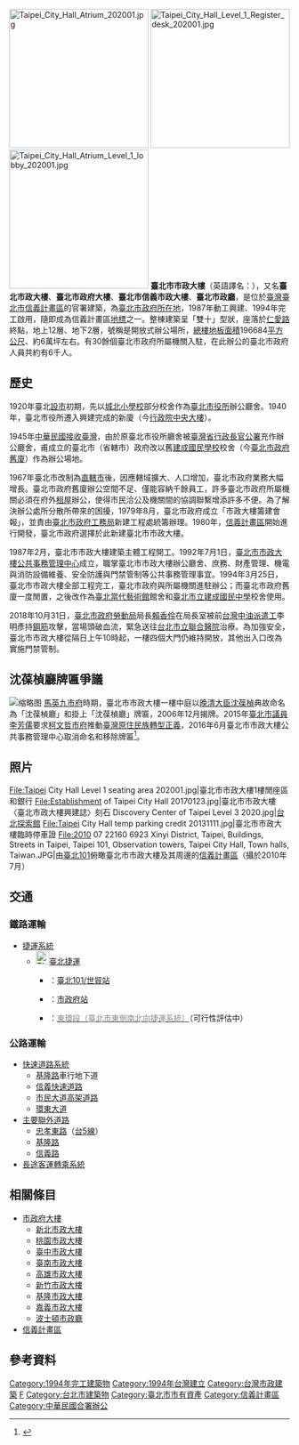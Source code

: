 {{coord|25|2|15|N|121|33|52|E|scale:2000|display=title}}
{{Infobox Skyscraper
| building_name = 臺北市市政大樓<br /><small>{{lang|en|Taipei City Hall}}</small>
| image = [[File:Taipei_City_Hall_(0097).JPG|250px]]
| caption = 
| previous_building= 
| surpassed_by_building =
| year_highest = 
| year_end = 
| location = {{TWN}}[[臺北市|臺北市]]
| address = 11008 [[臺北市|臺北市]][[信義區_(臺北市)|信義區]]市府路1號
| start_date = 1987年2月
| completion_date = 1994年3月25日
| status = complete
| use = 
| antenna_spire = 
| roof = 
| top_floor = 
| cost = 
| floor_count = 地上12層、地下2層
| floor_area = 196684[[平方公尺|平方公尺]]
| elevator_count = 
| architect =吳增榮、李俊仁、陳碧潭建築師事務所 
| skyscraperpage_id = 
| main_contractor= 
| owner = [[臺北市政府|臺北市政府]]
}}
[[File:Taipei_City_Hall_Atrium_202001.jpg|250px]]
[[File:Taipei_City_Hall_Level_1_Register_desk_202001.jpg|250px]]
[[File:Taipei_City_Hall_Atrium_Level_1_lobby_202001.jpg|250px]]
'''臺北市市政大樓'''（英語譯名：{{lang|en|Taipei City Hall}}），又名'''臺北市政大樓'''、'''臺北市政府大樓'''、'''臺北市信義市政大樓'''、'''臺北市政廳'''，是位於[[臺灣|臺灣]][[臺北市|臺北市]][[信義計畫區|信義計畫區]]的官署建築，為[[臺北市政府|臺北市政府]][[地方政府大樓|所在地]]，1987年動工興建、1994年完工啟用，隨即成為信義計畫區[[地標|地標]]之一。整棟建築呈「雙十」型狀，座落於[[仁愛路_(臺北市)|仁愛路]]終點，地上12層、地下2層，號稱是開放式辦公場所，[[總樓地板面積|總樓地板面積]]196684[[平方公尺|平方公尺]]、約6萬坪左右。有30餘個臺北市政府所屬機關入駐，在此辦公的臺北市政府人員共約有6千人。

==歷史==
1920年臺北[[臺灣市制|設市]]初期，先以[[城北小學校|城北小學校]]部分校舍作為[[臺北市役所|臺北市役所]]辦公廳舍。1940年，臺北市役所遷入興建完成的新廈（今[[行政院中央大樓|行政院中央大樓]]）。

1945年[[臺灣戰後時期|中華民國接收臺灣]]，由於原臺北市役所廳舍被[[臺灣省行政長官公署|臺灣省行政長官公署]]充作辦公廳舍，甫成立的臺北市（省轄市）政府改以舊[[建成小學校|建成國民學校]]校舍（今[[臺北市政府舊廈|臺北市政府舊廈]]）作為辦公場地。

1967年臺北市改制為[[直轄市_(中華民國)|直轄市]]後，因應轄域擴大、人口增加，臺北市政府業務大幅增長。臺北市政府舊廈辦公空間不足、僅能容納千餘員工，許多臺北市政府所屬機關必須在府外[[租屋|租屋]]辦公，使得市民洽公及機關間的協調聯繫增添許多不便。為了解決辦公處所分散所帶來的困擾，1979年8月，臺北市政府成立「市政大樓籌建會報」，並責由[[臺北市政府工務局|臺北市政府工務局]]新建工程處統籌辦理。1980年，[[信義計畫區|信義計畫區]]開始進行開發，臺北市政府選擇於此新建臺北市市政大樓。

1987年2月，臺北市市政大樓建築主體工程開工。1992年7月1日，[[臺北市市政大樓公共事務管理中心|臺北市市政大樓公共事務管理中心]]成立，職掌臺北市市政大樓辦公廳舍、庶務、財產管理、機電與消防設備維養、安全防護與門禁管制等公共事務管理事宜。1994年3月25日，臺北市市政大樓全部工程完工，臺北市政府與所屬機關進駐辦公；而臺北市政府舊廈一度閒置，之後改作為[[臺北當代藝術館|臺北當代藝術館]]館舍和[[臺北市立建成國民中學|臺北市立建成國民中學]]校舍使用。

2018年10月31日，[[臺北市政府勞動局|臺北市政府勞動局]]局長[[賴香伶|賴香伶]]在局長室被前[[台灣中油|台灣中油]][[派遣工|派遣工]]李明彥持[[鋼筋|鋼筋]]攻擊，當場頭破血流，緊急送往[[台北市立聯合醫院|台北市立聯合醫院]]治療。為加強安全，臺北市市政大樓從隔日上午10時起，一樓四個大門仍維持開放，其他出入口改為實施門禁管制。

== 沈葆楨廳牌匾爭議 ==
[[File:Shen_Pao-chen_Hall,_Taipei_City_Hall_20160120.jpg|缩略图]]
[[馬英九市府|馬英九市府]]時期，臺北市市政大樓一樓中庭以[[晚清|晚清]][[大臣|大臣]][[沈葆楨|沈葆楨]]典故命名為「沈葆楨廳」和掛上「沈葆楨廳」牌匾，2006年12月揭牌。2015年[[臺北市議員|臺北市議員]][[李芳儒|李芳儒]]要求[[柯文哲市府|柯文哲市府]]推動[[臺灣原住民族|臺灣原住民族]][[轉型正義|轉型正義]]，2016年6月臺北市市政大樓公共事務管理中心取消命名和移除牌匾<ref>{{cite news |author1=鍾泓良 |title=原住民族日前 北市府撤沈葆楨廳牌匾 |url=https://news.ltn.com.tw/news/local/paper/1003534 |accessdate=2020-04-09 |work=自由時報 |date=2016-06-23 |archive-date=2016-08-26 |archive-url=https://web.archive.org/web/20160826043237/http://news.ltn.com.tw/news/local/paper/1003534 |dead-url=no }}</ref>。

== 照片 ==
<gallery>
File:Taipei City Hall Level 1 seating area 202001.jpg|臺北市市政大樓1樓閒座區和銀行
File:Establishment of Taipei City Hall 20170123.jpg|臺北市市政大樓〈臺北市政大樓興建誌〉刻石
Discovery Center of Taipei Level 3 2020.jpg|[[台北探索館|台北探索館]]
File:Taipei City Hall temp parking credit 20131111.jpg|臺北市市政大樓臨時停車證
File:2010 07 22160 6923 Xinyi District, Taipei, Buildings, Streets in Taipei, Taipei 101, Observation towers, Taipei City Hall, Town halls, Taiwan.JPG|由[[臺北101|臺北101]]俯瞰臺北市市政大樓及其周邊的[[信義計畫區|信義計畫區]]（攝於2010年7月）
</gallery>

== 交通 ==
===鐵路運輸===
* [[臺北捷運|捷運系統]]
**[[File:The_seal_of_Department_of_Rapid_Transit_Systems,_Taipei_City_Government_20140108.svg|24px]][[臺北捷運|臺北捷運]]
***{{淡水信義線}}：[[臺北101/世貿站|臺北101/世貿站]]
***{{板南線}}：[[市政府站_(臺北市)|市政府站]]
***{{環狀線}}：[[臺北市東側南北向捷運系統|<font color="#888888">東環段（臺北市東側南北向捷運系統）]]</font>（可行性評估中）

===公路運輸===
* [[台北交通|快速道路系統]]
**[[基隆路|基隆路]]車行地下道
**[[信義快速道路|信義快速道路]]
**[[市民大道|市民大道高架道路]]
**[[環東大道|環東大道]]
* [[臺北市主要道路列表|主要聯外道路]]
**[[忠孝東路|忠孝東路]]（[[台5線|台5線]]）
**[[基隆路|基隆路]]
**[[信義路_(台北市)|信義路]]
* [[市府轉運站|長途客運轉乘系統]]

== 相關條目 ==
* [[市政府大樓|市政府大樓]]
** [[新北市政大樓|新北市政大樓]] 
** [[桃園市政府辦公大樓|桃園市政大樓]]
** [[臺中新市政大樓|臺中市政大樓]]
** [[臺南市政府#廳舍歷史|臺南市政大樓]]
** [[高雄市政府#市政府大樓|高雄市政大樓]]
** [[新竹州廳|新竹市政大樓]]
** [[基隆市政府#辦公廳舍|基隆市政大樓]]
** [[嘉義市政府#市府大樓|嘉義市政大樓]]
** [[波士頓市政廳|波士頓市政廳]]
* [[信義計畫區|信義計畫區]]

== 參考資料 ==
{{Reflist|30em}}

{{commonscat|Taipei City Hall}}
{{台北信義計畫區}}
{{Portal bar|臺灣|臺北}}
[[Category:1994年完工建築物|Category:1994年完工建築物]]
[[Category:1994年台灣建立|Category:1994年台灣建立]]
[[Category:台灣市政建築|Category:台灣市政建築]]
[[Category:台北市政府|F]]
[[Category:台北市建築物|Category:台北市建築物]]
[[Category:臺北市市有資產|Category:臺北市市有資產]]
[[Category:信義計畫區|Category:信義計畫區]]
[[Category:中華民國合署辦公|Category:中華民國合署辦公]]
